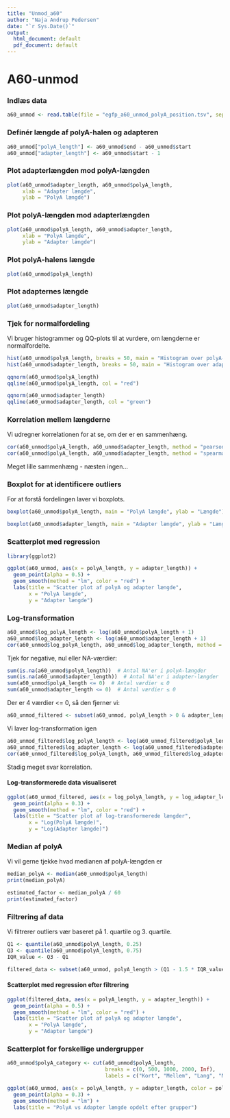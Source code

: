 ```yaml
---
title: "Unmod_a60"
author: "Naja Andrup Pedersen"
date: "`r Sys.Date()`"
output:
  html_document: default
  pdf_document: default
---
```


# A60-unmod

### Indlæs data

```r
a60_unmod <- read.table(file = "egfp_a60_unmod_polyA_position.tsv", sep = "\t", header = TRUE)
```

### Definér længde af polyA-halen og adapteren

```r
a60_unmod["polyA_length"] <- a60_unmod$end - a60_unmod$start
a60_unmod["adapter_length"] <- a60_unmod$start - 1
```


### Plot adapterlængden mod polyA-længden

```r
plot(a60_unmod$adapter_length, a60_unmod$polyA_length,
     xlab = "Adapter længde", 
     ylab = "PolyA længde")
```

### Plot polyA-længden mod adapterlængden

```r
plot(a60_unmod$polyA_length, a60_unmod$adapter_length,
     xlab = "PolyA længde", 
     ylab = "Adapter længde")
```

### Plot polyA-halens længde

```r
plot(a60_unmod$polyA_length)
```

### Plot adapternes længde

```r
plot(a60_unmod$adapter_length)
```


### Tjek for normalfordeling

Vi bruger histogrammer og QQ-plots til at vurdere, om længderne er normalfordelte.

```r
hist(a60_unmod$polyA_length, breaks = 50, main = "Histogram over polyA-længder", xlab = "PolyA længde")
hist(a60_unmod$adapter_length, breaks = 50, main = "Histogram over adapterlængder", xlab = "Adapter længde")
```

```r
qqnorm(a60_unmod$polyA_length)
qqline(a60_unmod$polyA_length, col = "red")

qqnorm(a60_unmod$adapter_length)
qqline(a60_unmod$adapter_length, col = "green")
```


### Korrelation mellem længderne

Vi udregner korrelationen for at se, om der er en sammenhæng.

```r
cor(a60_unmod$polyA_length, a60_unmod$adapter_length, method = "pearson")
cor(a60_unmod$polyA_length, a60_unmod$adapter_length, method = "spearman")
```

Meget lille sammenhæng - næsten ingen...

### Boxplot for at identificere outliers

For at forstå fordelingen laver vi boxplots.

```r
boxplot(a60_unmod$polyA_length, main = "PolyA længde", ylab = "Længde")

boxplot(a60_unmod$adapter_length, main = "Adapter længde", ylab = "Længde")
```


### Scatterplot med regression

```r
library(ggplot2)

ggplot(a60_unmod, aes(x = polyA_length, y = adapter_length)) +
  geom_point(alpha = 0.5) +
  geom_smooth(method = "lm", color = "red") +
  labs(title = "Scatter plot af polyA og adapter længde",
       x = "PolyA længde",
       y = "Adapter længde")
```

### Log-transformation

```r
a60_unmod$log_polyA_length <- log(a60_unmod$polyA_length + 1)  
a60_unmod$log_adapter_length <- log(a60_unmod$adapter_length + 1)  
cor(a60_unmod$log_polyA_length, a60_unmod$log_adapter_length, method = "pearson")
```

Tjek for negative, nul eller NA-værdier:
```r
sum(is.na(a60_unmod$polyA_length))  # Antal NA'er i polyA-længder
sum(is.na(a60_unmod$adapter_length))  # Antal NA'er i adapter-længder
sum(a60_unmod$polyA_length <= 0)  # Antal værdier ≤ 0
sum(a60_unmod$adapter_length <= 0)  # Antal værdier ≤ 0
```

Der er 4 værdier <= 0, så den fjerner vi:
```r
a60_unmod_filtered <- subset(a60_unmod, polyA_length > 0 & adapter_length > 0)
```

Vi laver log-transformation igen
```r
a60_unmod_filtered$log_polyA_length <- log(a60_unmod_filtered$polyA_length)
a60_unmod_filtered$log_adapter_length <- log(a60_unmod_filtered$adapter_length)
cor(a60_unmod_filtered$log_polyA_length, a60_unmod_filtered$log_adapter_length, method = "pearson")
```

Stadig meget svar korrelation.

#### Log-transformerede data visualiseret

```r
ggplot(a60_unmod_filtered, aes(x = log_polyA_length, y = log_adapter_length)) +
  geom_point(alpha = 0.3) +
  geom_smooth(method = "lm", color = "red") +
  labs(title = "Scatter plot af log-transformerede længder",
       x = "Log(PolyA længde)",
       y = "Log(Adapter længde)")
```


### Median af polyA

Vi vil gerne tjekke hvad medianen af polyA-længden er

```r
median_polyA <- median(a60_unmod$polyA_length)
print(median_polyA)
```

```r
estimated_factor <- median_polyA / 60
print(estimated_factor)
```


### Filtrering af data

Vi filtrerer outliers vær baseret på 1. quartile og 3. quartile.

```r
Q1 <- quantile(a60_unmod$polyA_length, 0.25)
Q3 <- quantile(a60_unmod$polyA_length, 0.75)
IQR_value <- Q3 - Q1

filtered_data <- subset(a60_unmod, polyA_length > (Q1 - 1.5 * IQR_value) & polyA_length < (Q3 + 1.5 * IQR_value))
```

#### Scatterplot med regression efter filtrering

```r
ggplot(filtered_data, aes(x = polyA_length, y = adapter_length)) +
  geom_point(alpha = 0.5) +
  geom_smooth(method = "lm", color = "red") +
  labs(title = "Scatter plot af polyA og adapter længde",
       x = "PolyA længde",
       y = "Adapter længde")
```


### Scatterplot for forskellige undergrupper

```r
a60_unmod$polyA_category <- cut(a60_unmod$polyA_length, 
                                breaks = c(0, 500, 1000, 2000, Inf), 
                                labels = c("Kort", "Mellem", "Lang", "Meget lang"))
```


```r
ggplot(a60_unmod, aes(x = polyA_length, y = adapter_length, color = polyA_category)) +
  geom_point(alpha = 0.3) +
  geom_smooth(method = "lm") +
  labs(title = "PolyA vs Adapter længde opdelt efter grupper")
```


